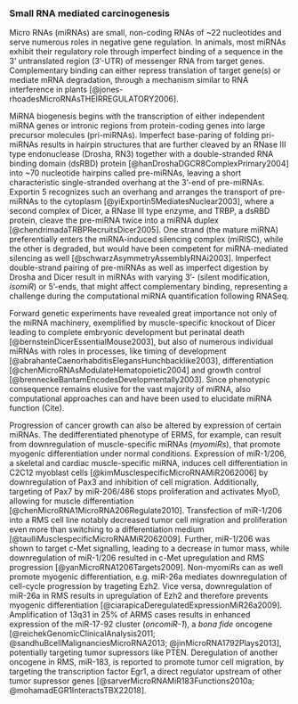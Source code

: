 ### Small RNA mediated carcinogenesis {#mirna}

Micro RNAs (miRNAs) are small, non-coding RNAs of ~22 nucleotides and serve numerous roles in negative gene regulation. In animals, most miRNAs exhibit their regulatory role through imperfect binding of a sequence in the 3' untranslated region (3'-UTR) of messenger RNA from target genes. Complementary binding can either repress translation of target gene(s) or mediate mRNA degradation, through a mechanism similar to RNA interference in plants [@jones-rhoadesMicroRNAsTHEIRREGULATORY2006].  

MiRNA biogenesis begins with the transcription of either independent miRNA genes or intronic regions from protein-coding genes into large precursor molecules (pri-miRNAs). Imperfect base-paring of folding pri-miRNAs results in hairpin structures that are further cleaved by an RNase III type endonuclease (Drosha, RN3) together with a double-stranded RNA binding domain (dsRBD) protein [@hanDroshaDGCR8ComplexPrimary2004] into ~70 nucleotide hairpins called pre-miRNAs, leaving a short characteristic single-stranded overhang at the 3'-end of pre-miRNAs. Exportin 5 recognizes such an overhang and arranges the transport of pre-miRNAs to the cytoplasm [@yiExportin5MediatesNuclear2003], where a second complex of Dicer, a RNase III type enzyme, and TRBP, a dsRBD protein, cleave the pre-miRNA twice into a miRNA duplex [@chendrimadaTRBPRecruitsDicer2005]. One strand (the mature miRNA) preferentially enters the miRNA-induced silencing complex (miRISC), while the other is degraded, but would have been competent for miRNA-mediated silencing as well [@schwarzAsymmetryAssemblyRNAi2003]. Imperfect double-strand pairing of pre-miRNAs as well as imperfect digestion by Drosha and Dicer result in miRNAs with varying 3'- (silent modification, *isomiR*) or 5'-ends, that might affect complementary binding, representing a challenge during the computational miRNA quantification following RNASeq. 

Forward genetic experiments have revealed great importance not only of the miRNA machinery, exemplified by muscle-specific knockout of Dicer leading to complete embryonic development but perinatal death [@bernsteinDicerEssentialMouse2003], but also of numerous individual miRNAs with roles in processes, like timing of development [@abrahanteCaenorhabditisElegansHunchbacklike2003], differentiation [@chenMicroRNAsModulateHematopoietic2004] and growth control [@brenneckeBantamEncodesDevelopmentally2003]. Since phenotypic consequence remains elusive for the vast majority of miRNA, also computational approaches can and have been used to elucidate miRNA function (Cite). 

Progression of cancer growth can also be altered by expression of certain miRNAs. The dedifferentiated phenotype of ERMS, for example, can result from downregulation of muscle-specific miRNAs (*myomiRs*), that promote myogenic differentiation under normal conditions. Expression of miR-1/206, a skeletal and cardiac muscle-specific miRNA, induces cell differentiation in C2C12 myoblast cells [@kimMusclespecificMicroRNAMiR2062006] by downregulation of Pax3 and inhibition of cell migration. Additionally, targeting of Pax7 by miR-206/486 stops proliferation and activates MyoD, allowing for muscle differentiation [@chenMicroRNA1MicroRNA206Regulate2010]. Transfection of miR-1/206 into a RMS cell line notably decreased tumor cell migration and proliferation even more than switching to a differentiation medium [@taulliMusclespecificMicroRNAMiR2062009]. Further, miR-1/206 was shown to target c-Met signalling, leading to a decrease in tumor mass, while downregulation of miR-1/206 resulted in c-Met upregulation and RMS progression [@yanMicroRNA1206Targets2009]. Non-myomiRs can as well promote myogenic differentiation, e.g. miR-26a mediates downregulation of cell-cycle progression by trageting Ezh2. Vice versa, downregulation of miR-26a in RMS results in upregulation of Ezh2 and therefore prevents myogenic differentiation [@ciarapicaDeregulatedExpressionMiR26a2009]. Amplification of 13q31 in 25% of ARMS cases results in enhanced expression of the miR-17-92 cluster (*oncomiR-1*), a *bona fide* oncogene [@reichekGenomicClinicalAnalysis2011; @sandhuBcellMalignanciesMicroRNA2013; @jinMicroRNA1792Plays2013], potentially targeting tumor supressors like PTEN. Deregulation of another oncogene in RMS, miR-183, is reported to promote tumor cell migration, by targeting the transcription factor Egr1, a direct regulator upstream of other tumor supressor genes [@sarverMicroRNAMiR183Functions2010a; @mohamadEGR1InteractsTBX22018].

